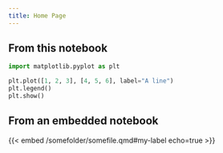```yaml
---
title: Home Page
---
```


## From this notebook

```python
import matplotlib.pyplot as plt

plt.plot([1, 2, 3], [4, 5, 6], label="A line")
plt.legend()
plt.show()
```

## From an embedded notebook

{{< embed /somefolder/somefile.qmd#my-label echo=true >}}

